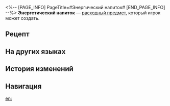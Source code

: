 <%-- [PAGE_INFO]
PageTitle=#Энергический напиток#
[END_PAGE_INFO] --%>
{{Расходный предмет Инфобокс
|Название    = Энергетический напиток
|id          = 401006
|Изображения = Предмет Энергический напиток.png
|Тип         = Расходные предметы энергии
|Редкость    = 2
|Эффект      = Восстанавливает 30% энергии выбранному союзнику.
|Описание    = Энергетический напиток, дающий второе дыхание.
|Рецепт      = {{cx|Отсутствует источник}}
|Источник1   = [[Универсальная машина для синтеза]]
|Источник2   = [[Торговый автомат]]
|Источник3   = 
}}
{{Описание|''«Вот несколько фактов: мнимое содержит энергию, а человеческое тело как раз в ней нуждается. Отсюда можно сделать вывод, что человеческое тело может поглощать мнимое».''}}
'''Энергетический напиток''' — [[расходный предмет]], который игрок может создать.

==Рецепт==
{{Рецепт
|Тип            = Синтез
|Группа         = Расходные предметы
|Флогистон      = 3
|Мнимые частицы = 2
|Сортировка     = Флогистон;Мнимые частицы
}}

==На других языках==
{{На других языках
|en   = Energy Drink
|zhs  = 能量饮料
|zht  = 能量飲料
|ja   = エナジードリンク
|ko   = 에너지 음료
|es   = Bebida energética
|fr   = Boisson énergétique
|ru   = Энергетический напиток
|th   = Energy Drink
|vi   = Thức Uống Năng Lượng
|de   = Energy-Drink
|id   = Energy Drink
|pt   = Energético
}}

==История изменений==
{{История изменений|3.5}}

==Навигация==
{{Расходные предметы Навбокс}}

[[en:]]